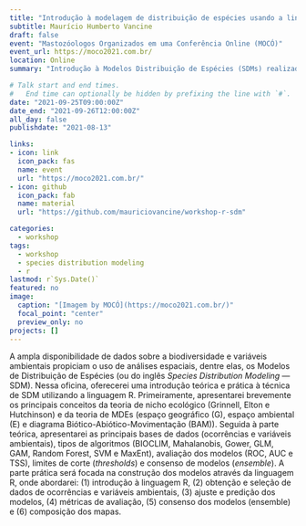 ```yaml
---
title: "Introdução à modelagem de distribuição de espécies usando a linguagem R: teoria e prática"
subtitle: Maurício Humberto Vancine
draft: false
event: "Mastozóologos Organizados em uma Conferência Online (MOCÓ)"
event_url: https://moco2021.com.br/
location: Online
summary: "Introdução à Modelos Distribuição de Espécies (SDMs) realizado no Mastozóologos Organizados em uma Conferência Online (MOCÓ)"

# Talk start and end times.
#   End time can optionally be hidden by prefixing the line with `#`.
date: "2021-09-25T09:00:00Z"
date_end: "2021-09-26T12:00:00Z"
all_day: false
publishdate: "2021-08-13"

links:
- icon: link
  icon_pack: fas
  name: event
  url: "https://moco2021.com.br/"  
- icon: github
  icon_pack: fab
  name: material
  url: "https://github.com/mauriciovancine/workshop-r-sdm"

categories:
  - workshop
tags:
  - workshop
  - species distribution modeling
  - r
lastmod: r`Sys.Date()`
featured: no
image:
  caption: "[Imagem by MOCÓ](https://moco2021.com.br/)"
  focal_point: "center"
  preview_only: no
projects: []
---
```


A ampla disponibilidade de dados sobre a biodiversidade e variáveis ambientais propiciam o uso de análises espaciais, dentre elas, os Modelos de Distribuição de Espécies (ou do inglês *Species Distribution Modeling* — SDM). Nessa oficina, oferecerei uma introdução teórica e prática à técnica de SDM utilizando a linguagem R. Primeiramente, apresentarei brevemente os principais conceitos da teoria de nicho ecológico (Grinnell, Elton e Hutchinson) e da teoria de MDEs (espaço geográfico (G), espaço ambiental (E) e diagrama Biótico-Abiótico-Movimentação (BAM)). Seguida à parte teórica, apresentarei as principais bases de dados (ocorrências e variáveis ambientais), tipos de algoritmos (BIOCLIM, Mahalanobis, Gower, GLM, GAM, Random Forest, SVM e MaxEnt), avaliação dos modelos (ROC, AUC e TSS), limites de corte (*thresholds*) e consenso de modelos (*ensemble*). A parte prática será focada na construção dos modelos através da linguagem R, onde abordarei: (1) introdução à linguagem R, (2) obtenção e seleção de dados de ocorrências e variáveis ambientais, (3) ajuste e predição dos modelos, (4) métricas de avaliação, (5) consenso dos modelos (ensemble) e (6) composição dos mapas.
